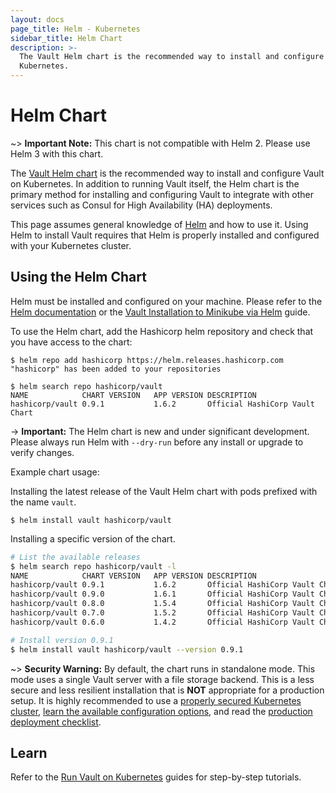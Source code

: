 ```yaml
---
layout: docs
page_title: Helm - Kubernetes
sidebar_title: Helm Chart
description: >-
  The Vault Helm chart is the recommended way to install and configure Vault on
  Kubernetes.
---
```


# Helm Chart

~> **Important Note:** This chart is not compatible with Helm 2. Please use Helm 3 with this chart.

The [Vault Helm chart](https://github.com/hashicorp/vault-helm)
is the recommended way to install and configure Vault on Kubernetes.
In addition to running Vault itself, the Helm chart is the primary
method for installing and configuring Vault to integrate with other
services such as Consul for High Availability (HA) deployments.

This page assumes general knowledge of [Helm](https://helm.sh/) and
how to use it. Using Helm to install Vault requires that Helm is
properly installed and configured with your Kubernetes cluster.

## Using the Helm Chart

Helm must be installed and configured on your machine. Please refer to the [Helm
documentation](https://helm.sh/) or the [Vault Installation to Minikube via
Helm](https://learn.hashicorp.com/tutorials/vault/kubernetes-minikube) guide.

To use the Helm chart, add the Hashicorp helm repository and check that you have
access to the chart:

```shell-session
$ helm repo add hashicorp https://helm.releases.hashicorp.com
"hashicorp" has been added to your repositories

$ helm search repo hashicorp/vault
NAME           	CHART VERSION	APP VERSION	DESCRIPTION
hashicorp/vault	0.9.1        	1.6.2      	Official HashiCorp Vault Chart
```

-> **Important:** The Helm chart is new and under significant development.
Please always run Helm with `--dry-run` before any install or upgrade to verify
changes.

Example chart usage:

Installing the latest release of the Vault Helm chart with pods prefixed with
the name `vault`.

```shell-session
$ helm install vault hashicorp/vault
```

Installing a specific version of the chart.

```sh
# List the available releases
$ helm search repo hashicorp/vault -l
NAME           	CHART VERSION	APP VERSION	DESCRIPTION
hashicorp/vault	0.9.1        	1.6.2      	Official HashiCorp Vault Chart
hashicorp/vault	0.9.0        	1.6.1      	Official HashiCorp Vault Chart
hashicorp/vault	0.8.0        	1.5.4      	Official HashiCorp Vault Chart
hashicorp/vault	0.7.0        	1.5.2      	Official HashiCorp Vault Chart
hashicorp/vault	0.6.0        	1.4.2      	Official HashiCorp Vault Chart

# Install version 0.9.1
$ helm install vault hashicorp/vault --version 0.9.1
```

~> **Security Warning:** By default, the chart runs in standalone mode. This
mode uses a single Vault server with a file storage backend. This is a less
secure and less resilient installation that is **NOT** appropriate for a
production setup. It is highly recommended to use a [properly secured Kubernetes
cluster](https://kubernetes.io/docs/tasks/administer-cluster/securing-a-cluster/),
[learn the available configuration
options](/docs/platform/k8s/helm/configuration), and read the [production deployment
checklist](/docs/platform/k8s/helm/run#architecture).

## Learn

Refer to the [Run Vault on
Kubernetes](https://learn.hashicorp.com/collections/vault/kubernetes)
guides for step-by-step tutorials.
